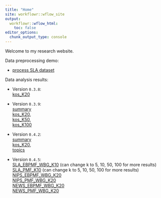 ```yaml
---
title: "Home"
site: workflowr::wflow_site
output:
  workflowr::wflow_html:
    toc: false
editor_options:
  chunk_output_type: console
---
```


Welcome to my research website.

Data preprocessing demo:\

* [process SLA dataset](https://zihao12.github.io/ebpmf_data_analysis/data_preprocessing_sla)\

Data analysis results:\

 * Version `0.3.8`: \
 [kos_K20](https://zihao12.github.io/ebpmf_data_analysis/kos_K20_ebpmf.alpha_v0.3.8.html)\
 
 * Version `0.3.9`:  \
 [summary](https://zihao12.github.io/ebpmf_data_analysis/ebpmf.alpha_v0.3.9_summary)\
 [kos_K20](https://zihao12.github.io/ebpmf_data_analysis/kos_K20_ebpmf.alpha_v0.3.9.html), \
 [kos_K50](https://zihao12.github.io/ebpmf_data_analysis/kos_K50_ebpmf.alpha_v0.3.9.html),\
 [kos_K100](https://zihao12.github.io/ebpmf_data_analysis/kos_K100_ebpmf.alpha_v0.3.9.html)
 
  * Version `0.4.2`:  \
 [summary](https://zihao12.github.io/ebpmf_data_analysis/ebpmf.alpha_v0.4.2_summary)\
 [kos_K20](https://zihao12.github.io/ebpmf_data_analysis/kos_K20_ebpmf.alpha_v0.4.2.html), \
 [topics](https://zihao12.github.io/ebpmf_data_analysis/ebpmf.alpha_v0.4.2_show_topics.html)
 
 * Version `0.4.5`:  \
 [SLA_EBPMF_WBG_K10](https://zihao12.github.io/ebpmf_data_analysis/sla_ebpmf_wbg_k10) (can change k to 5, 10, 50, 100 for more results)\
 [SLA_PMF_K10](https://zihao12.github.io/ebpmf_data_analysis/sla_pmf_k10) (can change k to 5, 10, 50, 100 for more results)\
 [NIPS_EBPMF_WBG_K20](https://zihao12.github.io/ebpmf_data_analysis/nips_ebpmf_wbg_k20)\
 [NIPS_PMF_WBG_K20](https://zihao12.github.io/ebpmf_data_analysis/nips_pmf_k20)\
 [NEWS_EBPMF_WBG_K20](https://zihao12.github.io/ebpmf_data_analysis/news_ebpmf_wbg_k20)\
 [NEWS_PMF_WBG_K20](https://zihao12.github.io/ebpmf_data_analysis/news_pmf_k20)
